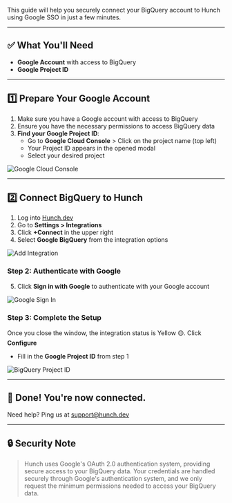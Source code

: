 This guide will help you securely connect your BigQuery account to Hunch using Google SSO in just a few minutes.

---

## ✅ What You'll Need

- **Google Account** with access to BigQuery
- **Google Project ID**

---

## 1️⃣ Prepare Your Google Account

1. Make sure you have a Google account with access to BigQuery
2. Ensure you have the necessary permissions to access BigQuery data
3. **Find your Google Project ID**:
   - Go to **Google Cloud Console** > Click on the project name (top left)
   - Your Project ID appears in the opened modal
   - Select your desired project

<img 
  src="/public/images/bigquery-integration/locate-gcp-project-id.png" 
  alt="Google Cloud Console"
  className="w-full rounded-lg shadow-lg my-4"
/>

---

## 2️⃣ Connect BigQuery to Hunch

1. Log into [Hunch.dev](https://app.hunch.dev/login)
2. Go to **Settings > Integrations**
3. Click **+Connect** in the upper right
4. Select **Google BigQuery** from the integration options

<img 
  src="/public/images/shared/add-integration.png" 
  alt="Add Integration"
  className="w-full rounded-lg shadow-lg my-4"
/>

### Step 2: Authenticate with Google
5. Click **Sign in with Google** to authenticate with your Google account

<img 
  src="/public/images/bigquery-integration/sso-google.png" 
  alt="Google Sign In"
  className="w-full rounded-lg shadow-lg my-4"
/>

### Step 3: Complete the Setup
Once you close the window, the integration status is Yellow 🟡. Click **Configure**
-  Fill in the **Google Project ID** from step 1

<img 
  src="/public/images/bigquery-integration/bigquery-project-id.png" 
  alt="BigQuery Project ID"
  className="w-full rounded-lg shadow-lg my-4"
/>

---

## 🎉 Done! You're now connected.

Need help? Ping us at [support@hunch.dev](mailto:support@hunch.dev)

---

## 🔒 Security Note

> Hunch uses Google's OAuth 2.0 authentication system, providing secure access to your BigQuery data. Your credentials are handled securely through Google's authentication system, and we only request the minimum permissions needed to access your BigQuery data.
